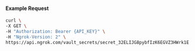 #### Example Request

```bash
curl \
-X GET \
-H "Authorization: Bearer {API_KEY}" \
-H "Ngrok-Version: 2" \
https://api.ngrok.com/vault_secrets/secret_32ELIJG8pybfIzK6EGVZ3HWrk1E
```
